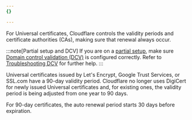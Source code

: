 ```yaml
---
{}

---
```


For Universal certificates, Cloudflare controls the validity periods and certificate authorities (CAs), making sure that renewal always occur.

:::note[Partial setup and DCV]
If you are on a [partial setup](/ssl/edge-certificates/universal-ssl/enable-universal-ssl/#partial-dns-setup), make sure [Domain control validation (DCV)](/ssl/edge-certificates/changing-dcv-method/) is configured correctly. Refer to [Troubleshooting DCV](/ssl/edge-certificates/changing-dcv-method/troubleshooting/) for further help.
:::

Universal certificates issued by Let's Encrypt, Google Trust Services, or SSL.com have a 90-day validity period. Cloudflare no longer uses DigiCert for newly issued Universal certificates and, for existing ones, the validity period is being adjusted from one year to 90 days.

For 90-day certificates, the auto renewal period starts 30 days before expiration.